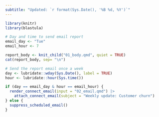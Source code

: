 ```yaml
---
subtitle: "Updated: `r format(Sys.Date(), '%B %d, %Y')`"
---
```


```r
library(knitr)
library(blastula)

# Day and time to send email report
email_day <- "Tue"
email_hour <- 7
```

```r
report_body <- knit_child("01_body.qmd", quiet = TRUE)
cat(report_body, sep= "\n")
```

```r
# Send the report email once a week
day <- lubridate::wday(Sys.Date(), label = TRUE)
hour <- lubridate::hour(Sys.time())

if (day == email_day & hour == email_hour) {
  render_connect_email(input = "02_email.qmd") |> 
    attach_connect_email(subject = "Weekly update: Customer churn")
} else {
  suppress_scheduled_email() 
}
```
